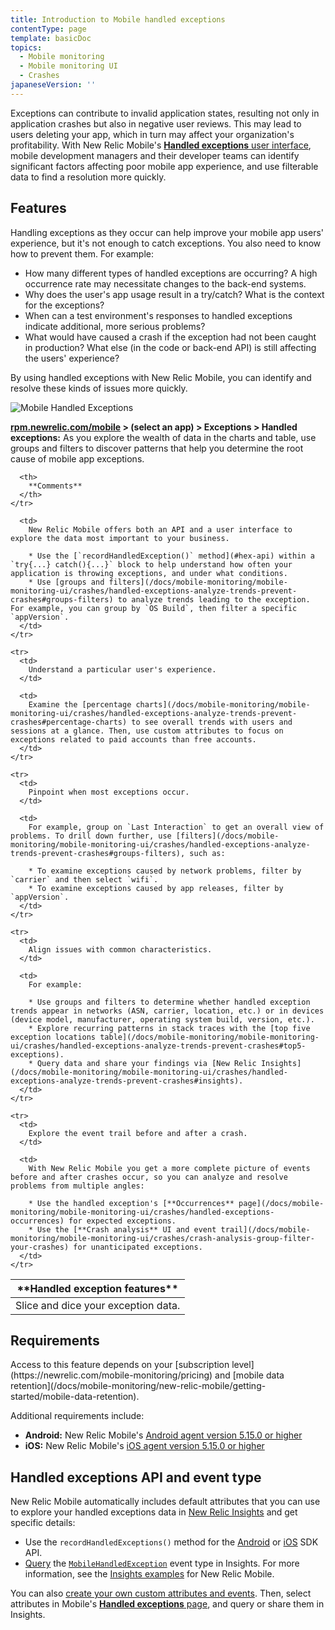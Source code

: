 ```yaml
---
title: Introduction to Mobile handled exceptions
contentType: page
template: basicDoc
topics:
  - Mobile monitoring
  - Mobile monitoring UI
  - Crashes
japaneseVersion: ''
---
```


Exceptions can contribute to invalid application states, resulting not only in application crashes but also in negative user reviews. This may lead to users deleting your app, which in turn may affect your organization's profitability. With New Relic Mobile's [**Handled exceptions** user interface](/docs/mobile-monitoring/mobile-monitoring-ui/crashes/handled-exceptions-analyze-trends-prevent-crashes), mobile development managers and their developer teams can identify significant factors affecting poor mobile app experience, and use filterable data to find a resolution more quickly.

## Features

Handling exceptions as they occur can help improve your mobile app users' experience, but it's not enough to catch exceptions. You also need to know how to prevent them. For example:

* How many different types of handled exceptions are occurring? A high occurrence rate may necessitate changes to the back-end systems.
* Why does the user's app usage result in a try/catch? What is the context for the exceptions?
* When can a test environment's responses to handled exceptions indicate additional, more serious problems?
* What would have caused a crash if the exception had not been caught in production? What else (in the code or back-end API) is still affecting the users' experience?

By using handled exceptions with New Relic Mobile, you can identify and resolve these kinds of issues more quickly.

![Mobile Handled Exceptions](./images/mobile-handled-exceptions-ui.png "Mobile Handled Exceptions")

**[rpm.newrelic.com/mobile](https://rpm.newrelic.com/mobile) > (select an app) > Exceptions > Handled exceptions:** As you explore the wealth of data in the charts and table, use groups and filters to discover patterns that help you determine the root cause of mobile app exceptions.

<Table>
  <thead>
    <tr>
      <th style={{ width: "200px" }}>
        **Handled exception features**
      </th>

      <th>
        **Comments**
      </th>
    </tr>
  </thead>

  <tbody>
    <tr>
      <td>
        Slice and dice your exception data.
      </td>

      <td>
        New Relic Mobile offers both an API and a user interface to explore the data most important to your business.

        * Use the [`recordHandledException()` method](#hex-api) within a `try{...} catch(){...}` block to help understand how often your application is throwing exceptions, and under what conditions.
        * Use [groups and filters](/docs/mobile-monitoring/mobile-monitoring-ui/crashes/handled-exceptions-analyze-trends-prevent-crashes#groups-filters) to analyze trends leading to the exception. For example, you can group by `OS Build`, then filter a specific `appVersion`.
      </td>
    </tr>

    <tr>
      <td>
        Understand a particular user's experience.
      </td>

      <td>
        Examine the [percentage charts](/docs/mobile-monitoring/mobile-monitoring-ui/crashes/handled-exceptions-analyze-trends-prevent-crashes#percentage-charts) to see overall trends with users and sessions at a glance. Then, use custom attributes to focus on exceptions related to paid accounts than free accounts.
      </td>
    </tr>

    <tr>
      <td>
        Pinpoint when most exceptions occur.
      </td>

      <td>
        For example, group on `Last Interaction` to get an overall view of problems. To drill down further, use [filters](/docs/mobile-monitoring/mobile-monitoring-ui/crashes/handled-exceptions-analyze-trends-prevent-crashes#groups-filters), such as:

        * To examine exceptions caused by network problems, filter by `carrier` and then select `wifi`.
        * To examine exceptions caused by app releases, filter by `appVersion`.
      </td>
    </tr>

    <tr>
      <td>
        Align issues with common characteristics.
      </td>

      <td>
        For example:

        * Use groups and filters to determine whether handled exception trends appear in networks (ASN, carrier, location, etc.) or in devices (device model, manufacturer, operating system build, version, etc.).
        * Explore recurring patterns in stack traces with the [top five exception locations table](/docs/mobile-monitoring/mobile-monitoring-ui/crashes/handled-exceptions-analyze-trends-prevent-crashes#top5-exceptions).
        * Query data and share your findings via [New Relic Insights](/docs/mobile-monitoring/mobile-monitoring-ui/crashes/handled-exceptions-analyze-trends-prevent-crashes#insights).
      </td>
    </tr>

    <tr>
      <td>
        Explore the event trail before and after a crash.
      </td>

      <td>
        With New Relic Mobile you get a more complete picture of events before and after crashes occur, so you can analyze and resolve problems from multiple angles:

        * Use the handled exception's [**Occurrences** page](/docs/mobile-monitoring/mobile-monitoring-ui/crashes/handled-exceptions-occurrences) for expected exceptions.
        * Use the [**Crash analysis** UI and event trail](/docs/mobile-monitoring/mobile-monitoring-ui/crashes/crash-analysis-group-filter-your-crashes) for unanticipated exceptions.
      </td>
    </tr>
  </tbody>
</Table>

## Requirements

<Callout variant="tip">
  Access to this feature depends on your [subscription level](https://newrelic.com/mobile-monitoring/pricing) and [mobile data retention](/docs/mobile-monitoring/new-relic-mobile/getting-started/mobile-data-retention).
</Callout>

Additional requirements include:

* **Android:** New Relic Mobile's [Android agent version 5.15.0 or higher](/docs/release-notes/mobile-release-notes/android-release-notes)
* **iOS:** New Relic Mobile's [iOS agent version 5.15.0 or higher](/docs/release-notes/mobile-release-notes/ios-release-notes)

## Handled exceptions API and event type

New Relic Mobile automatically includes default attributes that you can use to explore your handled exceptions data in [New Relic Insights](/docs/insights/use-insights-ui/getting-started/introduction-new-relic-insights) and get specific details:

* Use the `recordHandledExceptions()` method for the [Android](/docs/mobile-monitoring/new-relic-mobile-android/android-sdk-api/recordhandledexception-android-sdk-api) or [iOS](/docs/mobile-monitoring/new-relic-mobile-ios/ios-sdk-api/record-handled-exception) SDK API.
* [Query](/docs/insights/nrql-new-relic-query-language/using-nrql/query-page-create-edit-nrql-queries) the [`MobileHandledException`](/docs/insights/insights-data-sources/default-data/mobile-events-attributes#mobilehandledexception-attributes) event type in Insights. For more information, see the [Insights examples](/docs/insights/nrql-new-relic-query-language/nrql-query-examples/insights-query-examples-new-relic-mobile#mobilehandledexception-examples) for New Relic Mobile.

You can also [create your own custom attributes and events](/docs/mobile-monitoring/new-relic-mobile/maintenance/add-custom-data-new-relic-mobile). Then, select attributes in Mobile's [**Handled exceptions** page](/docs/mobile-monitoring/mobile-monitoring-ui/crashes/handled-exceptions-analyze-trends-prevent-crashes), and query or share them in Insights.
